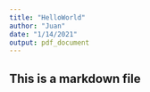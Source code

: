 ```yaml
---
title: "HelloWorld"
author: "Juan"
date: "1/14/2021"
output: pdf_document
---
```


## This is a markdown file


